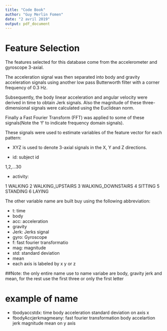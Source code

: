```yaml
---
title: "Code Book"
author: "Guy Merlin Fomen"
date: "2 avril 2019"
output: pdf_document
---
```

Feature Selection 
=================

The features selected for this database come from the accelerometer and gyroscope 3-axial. 

The acceleration signal was then separated into body and gravity acceleration signals using another low pass Butterworth filter with a corner frequency of 0.3 Hz. 

Subsequently, the body linear acceleration and angular velocity were derived in time to obtain Jerk signals. Also the magnitude of these three-dimensional signals were calculated using the Euclidean norm. 

Finally a Fast Fourier Transform (FFT) was applied to some of these signals(Note the 'f' to indicate frequency domain signals). 

These signals were used to estimate variables of the feature vector for each pattern:

- XYZ is used to denote 3-axial signals in the X, Y and Z directions.

- id: subject id 

1,2,...30

- activity: 

1 WALKING
2 WALKING_UPSTAIRS
3 WALKING_DOWNSTAIRS
4 SITTING
5 STANDING
6 LAYING

The other variable name are built buy using the following abbreviation:

- t: time
- body
- acc: acceleration
- gravity
- Jerk: Jerks signal
- gyro: Gyroscope
- f: fast fourier transformatio
- mag: magnitude
- std: standard deviation
- mean
- each axis is labeled by x y or z

##Note: the only entire name use to name variabe are body, gravity jerk and mean, for the rest use the first three or only the first letter

# example of name

- tbodyaccstdx: time body acceleration standard deviation on axis x
- fbodyAccjerkmagmeany: fast fourier transformation body accelartion jerk magnitude mean on y axis
